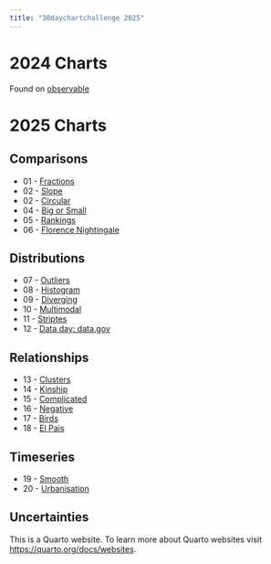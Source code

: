 ```yaml
---
title: "30daychartchallenge 2025"
---
```


# 2024 Charts

Found on [observable](https://observablehq.com/collection/@ericws/30daychartchallenge2024)

# 2025 Charts

## Comparisons

-   01 - [Fractions](charts/01fractions/01fractions.qmd)
-   02 - [Slope](charts/02slope/02slope.qmd)
-   02 - [Circular](charts/03circular/03circular.qmd)
-   04 - [Big or Small](charts/04big-or-small/04big-or-small.qmd)
-   05 - [Rankings](charts/05rankings/05rankings.qmd)
-   06 - [Florence Nightingale](charts/06florence-nightingale/06florence-nightingale.qmd)

## Distributions

-   07 - [Outliers](charts/07outliers/07outliers.qmd)
-   08 - [Histogram](charts/08histogram/08histogram.qmd)
-   09 - [Diverging](charts/09diverging/09diverging.qmd)
-   10 - [Multimodal](charts/10multimodal/10multimodal.qmd)
-   11 - [Striptes](charts/11stripes/11stripes.qmd)
-   12 - [Data day: data.gov](charts/12datagov/12datagov.qmd)

## Relationships

-   13 - [Clusters](charts/13clusters/13clusters.qmd)
-   14 - [Kinship](charts/14kinship/14kinship.qmd)
-   15 - [Complicated](charts/15complicated/15complicated.qmd)
-   16 - [Negative](charts/16negative/16negative.qmd)
-   17 - [Birds](charts/17birds/17birds.qmd)
-   18 - [El Pais](charts/18elpais/18elpais.qmd)

## Timeseries

-   19 - [Smooth](charts/19smooth/19smooth.qmd)
-   20 - [Urbanisation](charts/20urbanisation/20urbanisation.qmd)

## Uncertainties

This is a Quarto website. To learn more about Quarto websites visit <https://quarto.org/docs/websites>.
